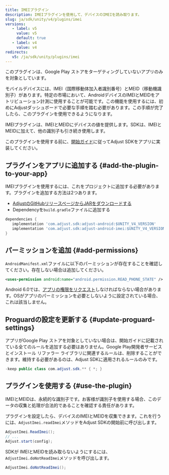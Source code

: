 ```yaml
---
title: IMEIプラグイン
description: IMEIプラグインを使用して、デバイスのIMEIを読み取ります。
slug: ja/sdk/unity/v4/plugins/imei
versions:
   - label: v5
     value: v5
     default: true
   - label: v4
     value: v4
redirects:
   v5: /ja/sdk/unity/plugins/imei
---
```


<Callout type="important">

このプラグインは、Google Play ストアをターゲティングしていないアプリのみを対象としています。

</Callout>

モバイルデバイスには、IMEI（国際移動体加入者識別番号）とMEID（移動機識別子）があります。特定の市場において、AndroidデバイスのIMEIとMEIDをアトリビューション計測に使用することが可能です。この機能を使用するには、初めにAdjustダッシュボードで必要な手順を踏む必要があります。この手順が完了したら、このプラグインを使用できるようになります。

IMEIプラグインは、IMEIとMEIDにデバイスの値を提供します。SDKは、IMEIとMEIDに加えて、他の識別子も引き続き使用します。

このプラグインを使用する前に、[開始ガイド](/ja/sdk/unity)に従ってAdjust SDKをアプリに実装してください。

## プラグインをアプリに追加する {#add-the-plugin-to-your-app}

IMEIプラグインを使用するには、これをプロジェクトに追加する必要があります。プラグインを追加する方法は2つあります。

-  [AdjustのGitHubリリースページからJARをダウンロードする](https://github.com/adjust/android_sdk/releases)
-  Dependencyを`build.gradle`ファイルに追加する

<CodeBlock title="build.gradle">

```groovy
dependencies {
   implementation 'com.adjust.sdk:adjust-android:$UNITY_V4_VERSION'
   implementation 'com.adjust.sdk:adjust-android-imei:$UNITY_V4_VERSION'
}

```

</CodeBlock>

## パーミッションを追加 {#add-permissions}

`AndroidManifest.xml`ファイルに以下のパーミッションが存在することを確認してください。存在しない場合は追加してください。

<CodeBlock title="AndroidManifest.xml">

```xml
<uses-permission android:name="android.permission.READ_PHONE_STATE" />
```

</CodeBlock>
<Callout type="note">

Android 6\.0では、[アプリの権限をリクエスト](https://developer.android.com/training/permissions/requesting)しなければならない場合があります。OSがアプリのパーミッションを必要としないように設定されている場合、これは該当しません。

</Callout>

## Proguardの設定を更新する {#update-proguard-settings}

アプリがGoogle Play ストアを対象としていない場合は、開始ガイドに記載されている全てのルールを追加する必要はありません。Google Play開発者サービスとインストール リファラー ライブラリに関連するルールは、削除することができます。維持する必要があるのは、Adjust SDKに適用されるルールのみです。

<CodeBlock title="Proguard.pro">

```java
-keep public class com.adjust.sdk.** { *; }
```

</CodeBlock>

## プラグインを使用する {#use-the-plugin}

<Callout type="important">

IMEIとMEIDは、永続的な識別子です。お客様が識別子を使用する場合、このデータの収集と処理が合法的であることを確認する責任があります。

</Callout>

プラグインを設定したら、デバイスのIMEIとMEIDを収集できます。これを行うには、`AdjustImei.readImei`メソッドをAdjust SDKの開始前に呼び出します。

```cs
AdjustImei.ReadImei();
// ...
Adjust.start(config);
```

SDKが IMEIとMEIDを読み取らないようにするには、`AdjustImei.doNotReadImei`メソッドを呼び出します。

```cs
AdjustImei.doNotReadImei();
```
